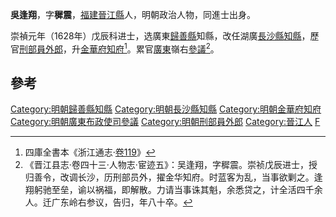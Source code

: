 '''吳逢翔'''，字'''穉震'''，[[福建|福建]][[晉江縣|晉江縣]]人，明朝政治人物，同進士出身。

崇禎元年（1628年）戊辰科进士，选廣東[[歸善縣|歸善縣]]知縣，改任湖廣[[長沙縣|長沙縣]][[知縣|知縣]]，歷官[[刑部|刑部]][[員外郎|員外郎]]，升[[金華府|金華府]][[知府|知府]]<ref>四庫全書本《浙江通志·[[s:浙江通志_(四庫全書本)/卷119|卷119]]》</ref>。累官[[廣東|廣東]]嶺右[[參議|參議]]<ref>《晋江县志·卷四十三·人物志·宦迹五》：吴逢翔，字穉震。崇祯戊辰进士，授归善令，改调长沙，历刑部员外，擢金华知府。时蓝客为乱，当事欲剿之。逢翔躬驰至垒，谕以祸福，即解散。力请当事诛其魁，余悉贷之，计全活四千余人。迁广东岭右参议，告归，年八十卒。</ref>。

==參考==
{{reflist}}
{{明朝人物小作品}}
{{崇禎元年戊辰科殿試金榜}}
{{DEFAULTSORT:Wu吳}}
[[Category:明朝歸善縣知縣|Category:明朝歸善縣知縣]]
[[Category:明朝長沙縣知縣|Category:明朝長沙縣知縣]]
[[Category:明朝金華府知府|Category:明朝金華府知府]]
[[Category:明朝廣東布政使司參議|Category:明朝廣東布政使司參議]]
[[Category:明朝刑部員外郎|Category:明朝刑部員外郎]]
[[Category:晉江人|Category:晉江人]]
[[Category:吴姓|F]]